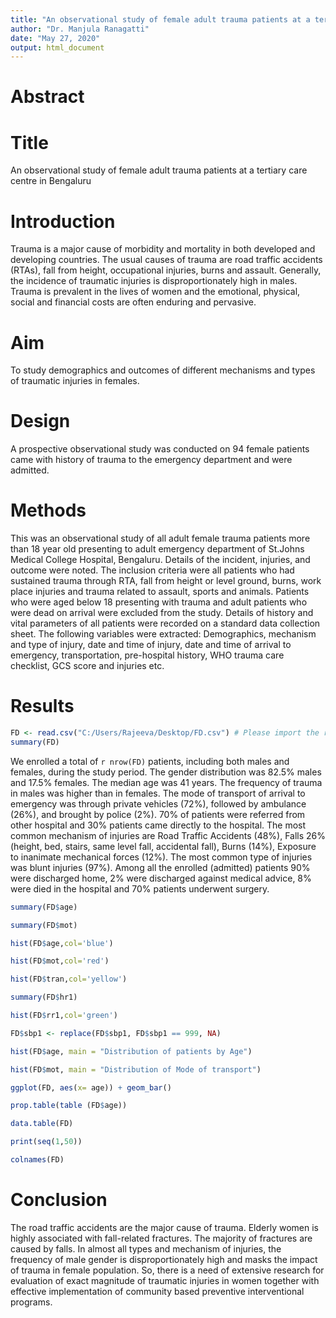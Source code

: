 ---
title: "An observational study of female adult trauma patients at a tertiary care centre in Bengaluru"
author: "Dr. Manjula Ranagatti"
date: "May 27, 2020"
output: html_document
---

# Abstract

# Title
An observational study of female adult trauma patients at a tertiary care centre in Bengaluru<!-- I think you can be more specific: "Demographics and outcomes of female trauma patients admitted to a tertiary care centre in Bengaluru", or something like that-->

# Introduction
Trauma is a major cause of morbidity and mortality in both developed and developing countries<!-- Avoid the developing vs developed country terminology. You can instead use the World bank definitions of low, middle, and high income countries, for example-->. The usual causes of trauma are road traffic accidents (RTAs), fall from height, occupational injuries, burns and assault. Generally, the incidence of traumatic injuries is disproportionately high in males. Trauma is prevalent in the lives of women and the emotional, physical, social and financial costs are often enduring and pervasive<!-- I think you have an opportunity to link these last two sentences better and highlight why it is important to study women, specifically -->.

# Aim
To study demographics and outcomes of different mechanisms and types of traumatic injuries in females.

# Design
A prospective observational study was conducted on 94 <!-- 94 is results rather than design -->female patients came with history of trauma to the emergency department and were admitted.

# Methods
This was an observational study of all adult female trauma patients more than 18 year old presenting to adult emergency department of St.Johns Medical College Hospital, Bengaluru<!-- Note that you should also state that they were admitted -->. Details of the incident, injuries, and outcome were noted. The inclusion criteria were all patients who had sustained trauma through RTA, fall from height or level ground, burns, work place injuries and trauma related to assault, sports and animals. Patients who were aged below 18 presenting with trauma and adult patients who were dead on arrival were excluded from the study. Details of history and vital parameters of all patients were recorded on a standard data collection sheet. The following variables were extracted: Demographics, mechanism and type of injury, date and time of injury, date and time of arrival to emergency, transportation, pre-hospital history, WHO trauma care checklist, GCS score and injuries etc.

# Results
<!-- Use inline r instead of pasting in the numbers. See an example in the first sentene -->

```{r}
FD <- read.csv("C:/Users/Rajeeva/Desktop/FD.csv") # Please import the raw file instead
summary(FD)
```

We enrolled a total of `r nrow(FD)` patients, including both males and females, during the study period. The gender distribution was 82.5% males and 17.5% females. The median age was 41 years. The frequency of trauma in males was higher than in females<!-- You mean that more men were included than women?-->. The mode of transport of arrival to emergency was through private vehicles (72%), followed by ambulance (26%), and  brought by police (2%). 70% of patients were referred from other hospital and 30% patients came directly to the hospital. The most common mechanism of injuries are Road Traffic Accidents (48%), Falls 26% (height, bed, stairs, same level fall, accidental fall), Burns (14%), Exposure to inanimate mechanical forces (12%). The most common type of injuries was blunt injuries (97%). Among all the enrolled (admitted) patients 90% were discharged home, 2% were discharged against medical advice, 8% were died in the hospital and 70% patients underwent surgery.




```{r}
summary(FD$age)
```

```{r}
summary(FD$mot)
```

```{r}
hist(FD$age,col='blue')
```

```{r}
hist(FD$mot,col='red')
```

```{r}
hist(FD$tran,col='yellow')
```

```{r}
summary(FD$hr1)
```

```{r}
hist(FD$rr1,col='green')
```
```{r}
FD$sbp1 <- replace(FD$sbp1, FD$sbp1 == 999, NA)
```

```{r}
hist(FD$age, main = "Distribution of patients by Age")
```

```{r}
hist(FD$mot, main = "Distribution of Mode of transport")
```

```{r}
ggplot(FD, aes(x= age)) + geom_bar()
```

```{r}
prop.table(table (FD$age))
```

```{r}
data.table(FD)
```


```{r}
print(seq(1,50))
```

```{r}
colnames(FD)
```

# Conclusion
The road traffic accidents are the major cause of trauma. Elderly women is highly associated with fall-related fractures. The majority of fractures are caused by falls. In almost all types and mechanism of injuries, the frequency of male gender is disproportionately high and masks the impact of trauma in female population. So, there is a need of extensive research for evaluation of exact magnitude of traumatic injuries in women together with effective implementation of community based preventive interventional programs.
